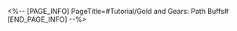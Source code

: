 <%-- [PAGE_INFO]
PageTitle=#Tutorial/Gold and Gears: Path Buffs#
[END_PAGE_INFO] --%>
{{Tutorial
|sort      = 930101
|title     = Gold and Gears: Path Buffs
|subtitle  = 
|type      = Simulated Universe
|about     = 
|image1    = Tutorial Gold and Gears Path Buffs 1.png{{subst:void|<!--$UPLOAD:<<SpriteOutput/TutorialPic/TutorialPage_930101.png>-<Tutorial Gold and Gears Path Buffs 1.png>>}}
|text1     = In Gold and Gears, Custom Dice have different Passive abilities. Every time you fulfill the die's passive ability requirements, different bonuses will be provided based on the chosen Path.
}}